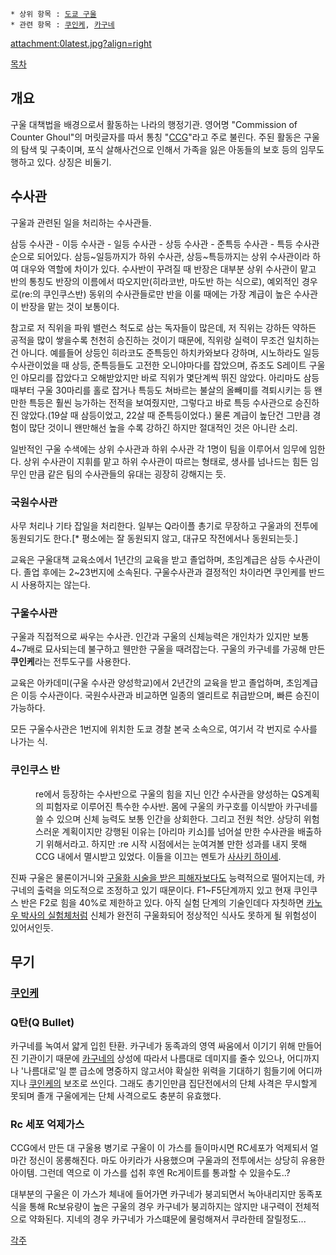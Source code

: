  * 상위 항목 : [[도쿄 구울]]
 * 관련 항목 : [[쿠인케]], [[카구네]]
attachment:0latest.jpg?align=right

[[목차]]
== 개요 ==
{{{+2 喰種対策局 / CCG  }}}

구울 대책법을 배경으로서 활동하는 나라의 행정기관. 영어명 "Commission of Counter Ghoul"의 머릿글자를 따서 통칭 "[[CCG]]"라고 주로 불린다. 주된 활동은 구울의 탐색 및 구축이며, 포식 살해사건으로 인해서 가족을 잃은 아동들의 보호 등의 임무도 행하고 있다. 상징은 비둘기.

== 수사관 ==
구울과 관련된 일을 처리하는 수사관들.

삼등 수사관 - 이등 수사관 - 일등 수사관 - 상등 수사관 - 준특등 수사관 - 특등 수사관 순으로 되어있다. 삼등~일등까지가 하위 수사관, 상등~특등까지는 상위 수사관이라 하여 대우와 역할에 차이가 있다. 수사반이 꾸려질 때 반장은 대부분 상위 수사관이 맡고 반의 통칭도 반장의 이름에서 따오지만(히라코반, 마도반 하는 식으로), 예외적인 경우로(re:의 쿠인쿠스반) 동위의 수사관들로만 반을 이룰 때에는 가장 계급이 높은 수사관이 반장을 맡는 것이 보통이다.

참고로 저 직위을 파워 밸런스 척도로 삼는 독자들이 많은데, 저 직위는 강하든 약하든 공적을 많이 쌓을수록 천천히 승진하는 것이기 때문에, 직위랑 실력이 무조건 일치하는건 아니다. 예를들어 상등인 히라코도 준특등인 하치카와보다 강하며, 시노하라도 일등 수사관이었을 때 상등, 준특등들도 고전한 오니야마다를 잡았으며, 쥬조도 S레이트 구울인 야모리를 잡았다고 오해받았지만 바로 직위가 몇단계씩 뛰진 않았다. 아리마도 삼등 때부터 구울 30마리를 홀로 잡거나 특등도 쳐바르는 불살의 올빼미를 격퇴시키는 등 왠만한 특등은 훨씬 능가하는 전적을 보여줬지만, 그렇다고 바로 특등 수사관으로 승진하진 않았다.(19살 때 삼등이었고, 22살 때 준특등이었다.) 물론 계급이 높단건 그만큼 경험이 많단 것이니 왠만해선 높을 수록 강하긴 하지만 절대적인 것은 아니란 소리.

일반적인 구울 수색에는 상위 수사관과 하위 수사관 각 1명이 팀을 이루어서 임무에 임한다. 상위 수사관이 지휘를 맡고 하위 수사관이 따르는 형태로, 생사를 넘나드는 힘든 임무인 만큼 같은 팀의 수사관들의 유대는 굉장히 강해지는 듯.

=== 국원수사관 ===
사무 처리나 기타 잡일을 처리한다. 일부는 Q라이플 총기로 무장하고 구울과의 전투에 동원되기도 한다.[* 평소에는 잘 동원되지 않고, 대규모 작전에서나 동원되는듯.]

교육은 구울대책 교육소에서 1년간의 교육을 받고 졸업하며, 초임계급은 삼등 수사관이다. 졸업 후에는 2~23번지에 소속된다.
구울수사관과 결정적인 차이라면 쿠인케를 반드시 사용하지는 않는다.

=== 구울수사관 ===
구울과 직접적으로 싸우는 수사관. 인간과 구울의 신체능력은 개인차가 있지만 보통 4~7배로 묘사되는데 불구하고 웬만한 구울을 때려잡는다. 구울의 카구네를 가공해 만든 '''쿠인케'''라는 전투도구를 사용한다.

교육은 아카데미(구울 수사관 양성학교)에서 2년간의 교육을 받고 졸업하며, 초임계급은 이등 수사관이다. 국원수사관과 비교하면 일종의 엘리트로 취급받으며, 빠른 승진이 가능하다.

모든 구울수사관은 1번지에 위치한 도쿄 경찰 본국 소속으로, 여기서 각 번지로 수사를 나가는 식.

=== 쿠인쿠스 반 ===
:re에서 등장하는 수사반으로 구울의 힘을 지닌 인간 수사관을 양성하는 QS계획의 피험자로 이루어진 특수한 수사반. 몸에 구울의 카구호를 이식받아 카구네를 쓸 수 있으며 신체 능력도 보통 인간을 상회한다. 그리고 전원 척안. 상당히 위험스러운 계획이지만 강행된 이유는 [아리마 키쇼]를 넘어설 만한 수사관을 배출하기 위해서라고. 하지만 :re 시작 시점에서는 눈여겨볼 만한 성과를 내지 못해 CCG 내에서 멸시받고 있었다. 이들을 이끄는 멘토가 [[사사키 하이세]].

진짜 구울은 물론이거니와 [[카네키 켄|구울화 시술을 받은 피해자]]보다도 능력적으로 떨어지는데, 카구네의 출력을 의도적으로 조정하고 있기 때문이다. F1~F5단계까지 있고 현재 쿠인쿠스 반은 F2로 힘을 40%로 제한하고 있다. 아직 실험 단계의 기술인데다 자칫하면 [[카네키 켄|카노우 박사의 실험체]]처럼 신체가 완전히 구울화되어 정상적인 식사도 못하게 될 위험성이 있어서인듯.

== 무기 ==
=== [[쿠인케]] ===
=== Q탄(Q Bullet) ===
카구네를 녹여서 얇게 입힌 탄환. 카구네가 동족과의 영역 싸움에서 이기기 위해 만들어진 기관이기 때문에 [[카구네]]의 상성에 따라서 나름대로 데미지를 줄수 있으나, 어디까지나 '나름대로'일 뿐 급소에 명중하지 않고서야 확실한 위력을 기대하기 힘들기에 어디까지나 [[쿠인케]]의 보조로 쓰인다. 그래도 총기인만큼 집단전에서의 단체 사격은 무시할게 못되며 졸개 구울에게는 단체 사격으로도 충분히 유효했다.

=== Rc 세포 억제가스 ===
CCG에서 만든 대 구울용 병기로 구울이 이 가스를 들이마시면 RC세포가 억제되서 얼마간 정신이 몽롱해진다. 마도 아키라가 사용했으며 구울과의 전투에서는 상당히 유용한 아이템. 그런데 역으로 이 가스를 섭취 후엔 Rc게이트를 통과할 수 있을수도..?

대부분의 구울은 이 가스가 체내에 들어가면 카구네가 붕괴되면서 녹아내리지만 동족포식을 통해 Rc보유량이 높은 구울의 경우 카구네가 붕괴하지는 않지만 내구력이 전체적으로 약화된다. 지네의 경우 카구네가 가스떄문에 물렁해져서 쿠라한테 잘릴정도...

[[각주]]
